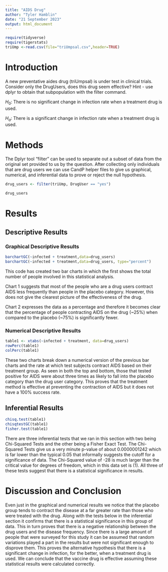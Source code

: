 ```yaml
---
title: "AIDS Drug"
author: "Tyler Hamblin"
date: "21 September 2023"
output: html_document
---
```


```r
require(tidyverse)
require(tigerstats)
triUmp <-read.csv(file="triUmpsal.csv",header=TRUE)
```

# Introduction

<!--In this section you explain what you are trying to show.  Where did the data come from?  What is the research or other question you are trying to answer?.  If you skimp in this section expect to be marked down in your grade. Paint a picture of the project a couple of paragraphs is expected!-->

A new  preventative aides drug (triUmpsal) is under test in clinical trials. Consider only the DrugUsers, does this drug seem effective?  Hint - use dplyr to obtain that subpopulation with the filter command.

$H_0$: There is no significant change in infection rate when a treatment drug is used. 

$H_a$: There is a significant change in infection rate when a treatment drug is used. 

# Methods

<!--Decide on your methods:  use "variable analysis" or other appropriate descriptors.  Make sure to choose at least one graphical method and at least one numerical method. Discuss what data manipulations may be needed for example subsetting or other binning procedures and what sort of graphical displays and inferential tools will be used!-->

The Dplyr tool "filter" can be used to separate out a subset of data from the original set provided to us by the question. After collecting only individuals that are drug users we can use CandP helper files to give us graphical, numerical, and inferential data to prove or reject the null hypothesis. 



```r
drug_users <- filter(triUmp, DrugUser == "yes")

drug_users
```

# Results

<!--Divide this section into two sub-sections:  One for your descriptive  results and one for your inferential results.!-->

## Descriptive Results

### Graphical Descriptive Results

<!--Graphical results here.  Make sure to show your code.  Provide appropriate labels for axes, giving units if possible, and provide a good title for the graph, too.  Use the graphical results to describe the patterns if any that exist in the data as focused toward the research question. Bottom line is to explain the features of the graph that are relevant to conforming or departing to what is expected by your null hypothesis !-->

```r
barchartGC(~infected + treatment,data=drug_users)
barchartGC(~infected + treatment,data=drug_users, type="percent")

```

This code has created two bar charts in which the first shows the total number of people involved in this statistical analysis. 

Chart 1 suggests that most of the people who are a drug users contract AIDS less frequently than people in the placebo category. However, this does not give the clearest picture of the effectiveness of the drug. 

Chart 2 expresses the data as a percentage and therefore it becomes clear that the percentage of people contracting AIDS on the drug (~25%) when compared to the placebo (~75%) is significantly fewer. 


### Numerical Descriptive Results

<!--Numerical results go here. Use the numerical results to describe the patterns if any that exist in the data as focused toward the research question!-->
```r
table1 <- xtabs(~infected + treatment, data=drug_users)
rowPerc(table1)
colPerc(table1)
```

These two charts break down a numerical version of the previous bar charts and the rate at which test subjects contract AIDS based on their treatment group. As seen in both the top and bottom, those that tested positive for AIDS were about three times as likely to fall into the placebo category than the drug user category. This proves that the treatment method is effective at preventing the contraction of AIDS but it does not have a 100% success rate. 

## Inferential Results

<!--State hypothesis clearly.  Make sure your discussion of the inferential test covers all the aspects that the test output produces, such as test statistic, p-value etc.  Make a decision about the null hypothesis, explain the assumptions on which the selected test/procedure was based, and why the chosen procedure satisfys the assumptions and is appropriate to answer the research question!-->
```r
chisq.test(table1)
chisqtestGC(table1)
fisher.test(table1)
```

There are three inferential tests that we ran in this section with two being Chi-Squared Tests and the other being a Fisher Exact Test. The Chi-Squared Tests give us a very minute p-value of about 0.0000001242 which is far lower than the typical 0.05 that informally suggests the cutoff for a significance of data. The Chi-Squared value of -28 is much larger than the critical value for degrees of freedom, which in this data set is (1). All three of these tests suggest that there is a statistical significance in results. 


# Discussion and Conclusion

<!--Discussion and conclusion here.  If you found a relationship be sure to consider whether the relationship occurs because one of the variavbles causes the other, or whether they perhasps are related for some other reason.  Watch the chapter 6 videos from the GeorgeTown videos collection.!-->

Even just in the graphical and numerical results we notice that the placebo group tends to contract the disease at a far greater rate than those who were treated with the drug. Along with the tests below in the inferential section it confirms that there is a statistical significance in this group of data. This in turn proves that there is a negative relationship between the drug users and the disease frequency. Since there is a large amount of people that were surveyed for this study it can be assumed that random variations played a part in the results but were not significant enough to disprove them. This proves the alternative hypothesis that there is a significant change in infection, for the better, when a treatment drug is used. We can conclude that the vaccine drug is effective assuming these statistical results were calculated correctly.  

